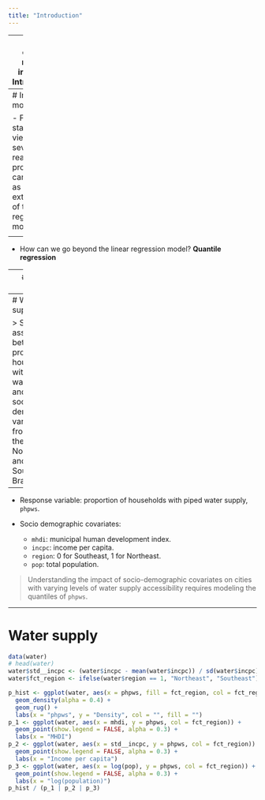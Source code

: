 ```yaml
---
title: "Introduction"
---
```


---
class: center, middle, inverse
# Introduction

---
# Initial motivation

- From a statistical viewpoint, several real-world problems can be seen
as extensions of the linear regression model.

<blockquote>
Just as the mean gives an incomplete picture of a single distribution, so the
regression curve gives a correspondingly incomplete picture for a set of
distributions.
.right[-- <cite>`r Citet(myBib, "Mosteller1977")`</cite>]
</blockquote>

--
- How can we go beyond the linear regression model? **Quantile regression**


---
# Water supply

<!-- https://water.org/our-impact/where-we-work/brazil/ -->

- Brazil has always been considered a country rich in water.

- About $12\%$ of the world's surface water resources are located in Brazil.

- However, there are still deep inequalities in access to water and sanitation
among Brazil regions.

- Of the total population of 212 million people, around 14% or 30 million people **do not have** access to safe source of water. 

- 109 million people (51%) lack access to safely managed household sanitation facilities.

---
# Water supply

> Study the association between proportion of households with piped water supply and some socio-demographic variables from cities the $3457$ of Northeast and Southeast of Brazil.


--
- Response variable: proportion of households with piped water supply, `phpws`.

- Socio demographic covariates:
  - `mhdi`: municipal human development index.
  - `incpc`: income per capita.
  - `region`: 0 for Southeast, 1 for Northeast.
  - `pop`: total population.



> Understanding the impact of socio-demographic covariates on cities with varying levels of water supply accessibility requires modeling the quantiles of `phpws`.

---
# Water supply

```r
data(water)
# head(water)
water$std__incpc <- (water$incpc - mean(water$incpc)) / sd(water$incpc)
water$fct_region <- ifelse(water$region == 1, "Northeast", "Southeast")

p_hist <- ggplot(water, aes(x = phpws, fill = fct_region, col = fct_region)) +
  geom_density(alpha = 0.4) +
  geom_rug() +
  labs(x = "phpws", y = "Density", col = "", fill = "")
p_1 <- ggplot(water, aes(x = mhdi, y = phpws, col = fct_region)) +
  geom_point(show.legend = FALSE, alpha = 0.3) +
  labs(x = "MHDI")
p_2 <- ggplot(water, aes(x = std__incpc, y = phpws, col = fct_region)) +
  geom_point(show.legend = FALSE, alpha = 0.3) +
  labs(x = "Income per capita")
p_3 <- ggplot(water, aes(x = log(pop), y = phpws, col = fct_region)) +
  geom_point(show.legend = FALSE, alpha = 0.3) +
  labs(x = "log(population)")
p_hist / (p_1 | p_2 | p_3)
```



